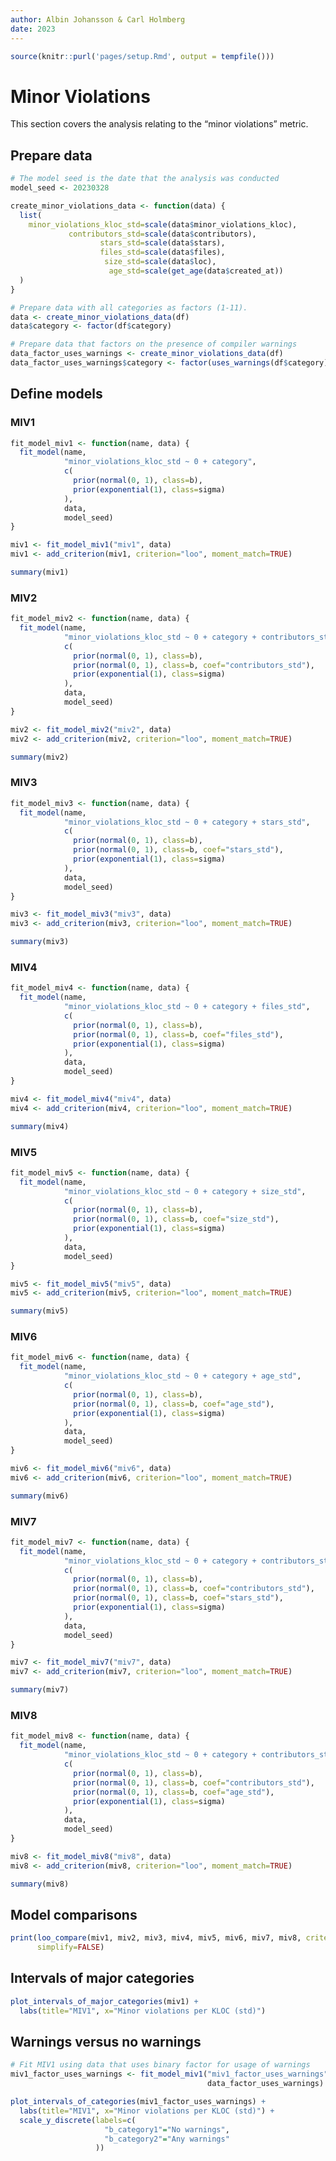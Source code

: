 ```yaml
---
author: Albin Johansson & Carl Holmberg
date: 2023
---
```


```r
source(knitr::purl('pages/setup.Rmd', output = tempfile()))
```

# Minor Violations

This section covers the analysis relating to the "minor violations" metric.

## Prepare data

```r
# The model seed is the date that the analysis was conducted
model_seed <- 20230328

create_minor_violations_data <- function(data) {
  list(
    minor_violations_kloc_std=scale(data$minor_violations_kloc),
             contributors_std=scale(data$contributors),
                    stars_std=scale(data$stars),
                    files_std=scale(data$files),
                     size_std=scale(data$loc),
                      age_std=scale(get_age(data$created_at))
  )
}

# Prepare data with all categories as factors (1-11).
data <- create_minor_violations_data(df)
data$category <- factor(df$category)

# Prepare data that factors on the presence of compiler warnings
data_factor_uses_warnings <- create_minor_violations_data(df)
data_factor_uses_warnings$category <- factor(uses_warnings(df$category))
```

## Define models

### MIV1

```r
fit_model_miv1 <- function(name, data) {
  fit_model(name,
            "minor_violations_kloc_std ~ 0 + category",
            c(
              prior(normal(0, 1), class=b),
              prior(exponential(1), class=sigma)
            ),
            data,
            model_seed)
}

miv1 <- fit_model_miv1("miv1", data)
miv1 <- add_criterion(miv1, criterion="loo", moment_match=TRUE)

summary(miv1)
```

### MIV2

```r
fit_model_miv2 <- function(name, data) {
  fit_model(name,
            "minor_violations_kloc_std ~ 0 + category + contributors_std",
            c(
              prior(normal(0, 1), class=b),
              prior(normal(0, 1), class=b, coef="contributors_std"),
              prior(exponential(1), class=sigma)
            ),
            data,
            model_seed)
}

miv2 <- fit_model_miv2("miv2", data)
miv2 <- add_criterion(miv2, criterion="loo", moment_match=TRUE)

summary(miv2)
```

### MIV3

```r
fit_model_miv3 <- function(name, data) {
  fit_model(name,
            "minor_violations_kloc_std ~ 0 + category + stars_std",
            c(
              prior(normal(0, 1), class=b),
              prior(normal(0, 1), class=b, coef="stars_std"),
              prior(exponential(1), class=sigma)
            ),
            data,
            model_seed)
}

miv3 <- fit_model_miv3("miv3", data)
miv3 <- add_criterion(miv3, criterion="loo", moment_match=TRUE)

summary(miv3)
```

### MIV4

```r
fit_model_miv4 <- function(name, data) {
  fit_model(name,
            "minor_violations_kloc_std ~ 0 + category + files_std",
            c(
              prior(normal(0, 1), class=b),
              prior(normal(0, 1), class=b, coef="files_std"),
              prior(exponential(1), class=sigma)
            ),
            data,
            model_seed)
}

miv4 <- fit_model_miv4("miv4", data)
miv4 <- add_criterion(miv4, criterion="loo", moment_match=TRUE)

summary(miv4)
```

### MIV5

```r
fit_model_miv5 <- function(name, data) {
  fit_model(name,
            "minor_violations_kloc_std ~ 0 + category + size_std",
            c(
              prior(normal(0, 1), class=b),
              prior(normal(0, 1), class=b, coef="size_std"),
              prior(exponential(1), class=sigma)
            ),
            data,
            model_seed)
}

miv5 <- fit_model_miv5("miv5", data)
miv5 <- add_criterion(miv5, criterion="loo", moment_match=TRUE)

summary(miv5)
```

### MIV6

```r
fit_model_miv6 <- function(name, data) {
  fit_model(name,
            "minor_violations_kloc_std ~ 0 + category + age_std",
            c(
              prior(normal(0, 1), class=b),
              prior(normal(0, 1), class=b, coef="age_std"),
              prior(exponential(1), class=sigma)
            ),
            data,
            model_seed)
}

miv6 <- fit_model_miv6("miv6", data)
miv6 <- add_criterion(miv6, criterion="loo", moment_match=TRUE)

summary(miv6)
```

### MIV7

```r
fit_model_miv7 <- function(name, data) {
  fit_model(name,
            "minor_violations_kloc_std ~ 0 + category + contributors_std + stars_std",
            c(
              prior(normal(0, 1), class=b),
              prior(normal(0, 1), class=b, coef="contributors_std"),
              prior(normal(0, 1), class=b, coef="stars_std"),
              prior(exponential(1), class=sigma)
            ),
            data,
            model_seed)
}

miv7 <- fit_model_miv7("miv7", data)
miv7 <- add_criterion(miv7, criterion="loo", moment_match=TRUE)

summary(miv7)
```

### MIV8

```r
fit_model_miv8 <- function(name, data) {
  fit_model(name,
            "minor_violations_kloc_std ~ 0 + category + contributors_std + age_std",
            c(
              prior(normal(0, 1), class=b),
              prior(normal(0, 1), class=b, coef="contributors_std"),
              prior(normal(0, 1), class=b, coef="age_std"),
              prior(exponential(1), class=sigma)
            ),
            data,
            model_seed)
}

miv8 <- fit_model_miv8("miv8", data)
miv8 <- add_criterion(miv8, criterion="loo", moment_match=TRUE)

summary(miv8)
```

## Model comparisons

```r
print(loo_compare(miv1, miv2, miv3, miv4, miv5, miv6, miv7, miv8, criterion="loo"),
      simplify=FALSE)
```

## Intervals of major categories

```r
plot_intervals_of_major_categories(miv1) +
  labs(title="MIV1", x="Minor violations per KLOC (std)")
```

## Warnings versus no warnings

```r
# Fit MIV1 using data that uses binary factor for usage of warnings
miv1_factor_uses_warnings <- fit_model_miv1("miv1_factor_uses_warnings",
                                            data_factor_uses_warnings)

plot_intervals_of_categories(miv1_factor_uses_warnings) +
  labs(title="MIV1", x="Minor violations per KLOC (std)") +
  scale_y_discrete(labels=c(
                     "b_category1"="No warnings",
                     "b_category2"="Any warnings"
                   ))
```
